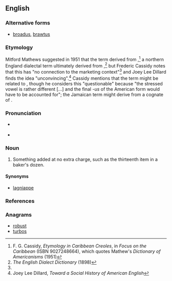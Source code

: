 ==English==

===Alternative forms===
* [[broadus]], [[brawtus]]

===Etymology===
Mitford Mathews suggested in 1951 that the term derived from {{m|en||brot|scrap(s), small amount(s)}},<ref name="Cassidy">F. G. Cassidy, ''Etymology in Caribbean Creoles'', in ''Focus on the Caribbean'' (ISBN 9027248664), which quotes Mathew's ''Dictionary of Americanisms'' (1951)</ref> a northern England dialectal term ultimately derived from {{etyl|ang|-}} {{m|ang|brēotan}},<ref>''The English Dialect Dictionary'' (1898)</ref> but Frederic Cassidy notes that this has "no connection to the marketing context"<ref name="Cassidy"/> and Joey Lee Dillard finds the idea "unconvincing".<ref>Joey Lee Dillard, ''Toward a Social History of American English''</ref> Cassidy mentions that the term might be related to {{etyl|jam|-}} {{m|jam|braata||little extra given by a seller to a buyer}}, though he considers this "questionable" because "the stressed vowel is rather different [...] and the final ''-us'' of the American form would have to be accounted for"; the Jamaican term might derive from a {{etyl|es|-}} cognate of {{etyl|pt|-}} {{m|pt|barato||favour}}.<ref name="Cassidy">
<!--
Possibly from {{etyl|grc|en}} {{term|βρωτός||lang=grc|tr=brōtós|edible}}.
Says who?
: {{etystub|en|I don't really believe this Grc ety. African origin ? connection with [[brotts]] UK dialect ? evidence or authority would be nice.}}
-->

===Pronunciation===
* {{a|UK}} {{IPA|/ˈbɹəʊ.təs/|lang=en}}
* {{a|US}} {{IPA|/ˈbɹoʊ.təs/|lang=en}}

===Noun===
{{en-noun|es}}

# {{lb|en|dialectal|chiefly|Southern US}} Something added at no extra charge, such as the thirteenth item in a baker's dozen.

====Synonyms====
* {{sense|something added at no extra charge}} [[lagniappe]]

===References===
<references/>

===Anagrams===
* [[robust#English|robust]]
* [[turbos#English|turbos]]